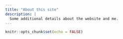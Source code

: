```yaml
---
title: "About this site"
description: |
  Some additional details about the website and me. 
---
```


```r
knitr::opts_chunk$set(echo = FALSE)
```

